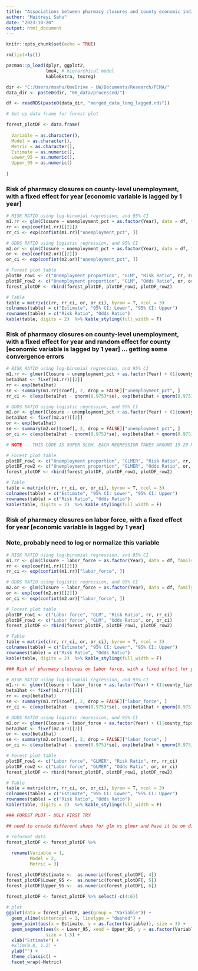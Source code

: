 ```yaml
---
title: "Associations between pharmacy closures and county economic indicators"
author: "Maitreyi Sahu"
date: "2023-10-20"
output: html_document
---
```


```r
knitr::opts_chunk$set(echo = TRUE)

rm(list=ls())

pacman::p_load(dplyr, ggplot2, 
               lme4, # hierarchical model
               kableExtra, texreg)

dir <- "C:/Users/msahu/OneDrive - UW/Documents/Research/PCMA/"
data_dir <- paste0(dir, "00_data/processed/")

df <- readRDS(paste0(data_dir, "merged_data_long_lagged.rds"))

# Set up data frame for forest plot

forest_plotDF <- data.frame(
  
  Variable = as.character(),
  Model = as.character(),
  Metric = as.character(),
  Estimate = as.numeric(),
  Lower_95 = as.numeric(),
  Upper_95 = as.numeric()
  
)
```
  
  
  
### Risk of pharmacy closures on county-level unemployment, with a fixed effect for year [economic variable is lagged by 1 year]

```r
# RISK RATIO using log-binomial regression, and 95% CI
m1.rr <- glm(Closure ~ unemployment_pct + as.factor(Year), data = df, family = binomial(link = "log"))
rr <- exp(coef(m1.rr)[[2]])
rr_ci <- exp(confint(m1.rr)["unemployment_pct", ])

# ODDS RATIO using logistic regression, and 95% CI
m2.or <- glm(Closure ~ unemployment_pct + as.factor(Year), data = df, family = binomial(link = "logit"))
or <- exp(coef(m2.or)[[2]])
or_ci <- exp(confint(m2.or)["unemployment_pct", ])
```

```r
# Forest plot table
plotDF_row1 <- c("Unemployment proportion", "GLM", "Risk Ratio", rr, rr_ci)
plotDF_row2 <- c("Unemployment proportion", "GLM", "Odds Ratio", or, or_ci)
forest_plotDF <- rbind(forest_plotDF, plotDF_row1, plotDF_row2)

# Table
table = matrix(c(rr, rr_ci, or, or_ci), byrow = T, ncol = 3)
colnames(table) = c("Estimate", "95% CI: Lower", "95% CI: Upper")
rownames(table) = c("Risk Ratio", "Odds Ratio")
kable(table, digits = 2)  %>% kable_styling(full_width = F)
```

   
### Risk of pharmacy closures on county-level unemployment, with a fixed effect for year and random effect for county [economic variable is lagged by 1 year] ... getting some convergence errors

```r
# RISK RATIO using log-binomial regression, and 95% CI
m1.rr <- glmer(Closure ~ unemployment_pct + as.factor(Year) + (1|county_fips), data = df, family = binomial(link = "log"))
beta1hat <- fixef(m1.rr)[[2]]
rr <- exp(beta1hat)
se <- summary(m1.rr)$coef[, 2, drop = FALSE]["unemployment_pct", ] 
rr_ci <- c(exp(beta1hat - qnorm(0.975)*se), exp(beta1hat + qnorm(0.975)*se))

# ODDS RATIO using logistic regression, and 95% CI
m2.or <- glmer(Closure ~ unemployment_pct + as.factor(Year) + (1|county_fips), data = df, family = binomial(link = "logit"))
beta1hat <- fixef(m2.or)[[2]]
or <- exp(beta1hat)
se <- summary(m2.or)$coef[, 2, drop = FALSE]["unemployment_pct", ] 
or_ci <- c(exp(beta1hat - qnorm(0.975)*se), exp(beta1hat + qnorm(0.975)*se))

# NOTE -- THIS CODE IS SUPER SLOW, EACH REGRESSION TAKES AROUND 15-20 MIN.... see if there's a way to speed up??
```

```r
# Forest plot table
plotDF_row1 <- c("Unemployment proportion", "GLMER", "Risk Ratio", rr, rr_ci)
plotDF_row2 <- c("Unemployment proportion", "GLMER", "Odds Ratio", or, or_ci)
forest_plotDF <- rbind(forest_plotDF, plotDF_row1, plotDF_row2)

# Table
table = matrix(c(rr, rr_ci, or, or_ci), byrow = T, ncol = 3)
colnames(table) = c("Estimate", "95% CI: Lower", "95% CI: Upper")
rownames(table) = c("Risk Ratio", "Odds Ratio")
kable(table, digits = 2)  %>% kable_styling(full_width = F)
```
    
    
    

### Risk of pharmacy closures on labor force, with a fixed effect for year [economic variable is lagged by 1 year]
### Note, probably need to log or normalize this variable

```r
# RISK RATIO using log-binomial regression, and 95% CI
m1.rr <- glm(Closure ~ labor_force + as.factor(Year), data = df, family = binomial(link = "log"))
rr <- exp(coef(m1.rr)[[2]])
rr_ci <- exp(confint(m1.rr)["labor_force", ])

# ODDS RATIO using logistic regression, and 95% CI
m2.or <- glm(Closure ~ labor_force + as.factor(Year), data = df, family = binomial(link = "logit"))
or <- exp(coef(m2.or)[[2]])
or_ci <- exp(confint(m2.or)["labor_force", ])
```

```r
# Forest plot table
plotDF_row1 <- c("Labor force", "GLM", "Risk Ratio", rr, rr_ci)
plotDF_row2 <- c("Labor force", "GLM", "Odds Ratio", or, or_ci)
forest_plotDF <- rbind(forest_plotDF, plotDF_row1, plotDF_row2)

# Table
table = matrix(c(rr, rr_ci, or, or_ci), byrow = T, ncol = 3)
colnames(table) = c("Estimate", "95% CI: Lower", "95% CI: Upper")
rownames(table) = c("Risk Ratio", "Odds Ratio")
kable(table, digits = 2)  %>% kable_styling(full_width = F)
```


```r
### Risk of pharmacy closures on labor force, with a fixed effect for year and random effect for county [economic variable is lagged by 1 year] ... not run due to convergence errors!

# RISK RATIO using log-binomial regression, and 95% CI
m1.rr <- glmer(Closure ~ labor_force + as.factor(Year) + (1|county_fips), data = df, family = binomial(link = "log"))
beta1hat <- fixef(m1.rr)[[2]]
rr <- exp(beta1hat)
se <- summary(m1.rr)$coef[, 2, drop = FALSE]["labor_force", ] 
rr_ci <- c(exp(beta1hat - qnorm(0.975)*se), exp(beta1hat + qnorm(0.975)*se))

# ODDS RATIO using logistic regression, and 95% CI
m2.or <- glmer(Closure ~ labor_force + as.factor(Year) + (1|county_fips), data = df, family = binomial(link = "logit"))
beta1hat <- fixef(m2.or)[[2]]
or <- exp(beta1hat)
se <- summary(m2.or)$coef[, 2, drop = FALSE]["labor_force", ] 
or_ci <- c(exp(beta1hat - qnorm(0.975)*se), exp(beta1hat + qnorm(0.975)*se))
```


```r
# Forest plot table
plotDF_row1 <- c("Labor force", "GLMER", "Risk Ratio", rr, rr_ci)
plotDF_row2 <- c("Labor force", "GLMER", "Odds Ratio", or, or_ci)
forest_plotDF <- rbind(forest_plotDF, plotDF_row1, plotDF_row2)

# Table
table = matrix(c(rr, rr_ci, or, or_ci), byrow = T, ncol = 3)
colnames(table) = c("Estimate", "95% CI: Lower", "95% CI: Upper")
rownames(table) = c("Risk Ratio", "Odds Ratio")
kable(table, digits = 2)  %>% kable_styling(full_width = F)
```
  
  



```r

### FOREST PLOT - UGLY FIRST TRY

## need to create different shape for glm vs glmer and have it be on different level on y axis

# reformat data
forest_plotDF <- forest_plotDF %>% 
  
  rename(Variable = 1,
         Model = 2, 
         Metric = 3) 

forest_plotDF$Estimate <-  as.numeric(forest_plotDF[, 4])
forest_plotDF$Lower_95 <-  as.numeric(forest_plotDF[, 5])
forest_plotDF$Upper_95 <-  as.numeric(forest_plotDF[, 6])
  
forest_plotDF <- forest_plotDF %>% select(-c(4:6))

# plot
ggplot(data = forest_plotDF, aes(group = "Variable")) +
  geom_vline(xintercept = 1, linetype = "dashed") +
  geom_point(aes(x = Estimate, y = as.factor(Variable)), size = 3) +
  geom_segment(aes(x = Lower_95, xend = Upper_95, y = as.factor(Variable), yend = as.factor(Variable)), 
               size = 1.5) +
  xlab("Estimate") + 
  #xlim(0.8, 1.2) +
  ylab("") +
  theme_classic() +
  facet_wrap(~Metric) 


```

